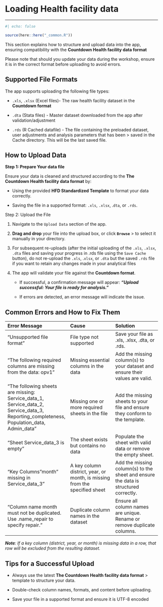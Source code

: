 # Loading Health facility data

------------------------------------------------------------------------

```r
#| echo: false

source(here::here("_common.R"))
```

This section explains how to structure and upload data into the app, ensuring compatibility with the **Countdown Health facility data format**

Please note that should you update your data during the workshop, ensure it is in the correct format before uploading to avoid errors.

## **Supported File Formats**

The app supports uploading the following file types:

-   `.xls`, `.xlsx` (Excel files)- The raw health facility dataset in the **Countdown format**

-   `.dta` (Stata files) - Master dataset downloaded from the app after validation/adjustment

-   `.rds` (R Cached datafile) - The file containing the preloaded dataset, user adjustments and analysis parameters that has been \> saved in the Cache directory. This will be the last saved file.

## **How to Upload Data**

**Step 1: Prepare Your data file**

Ensure your data is cleaned and structured according to the **The Countdown Health facility data format** by:

-   Using the provided **HFD Standardized Template** to format your data correctly.

-   Saving the file in a supported format: `.xls`, `.xlsx`, .`dta`, or `.rds`.

Step 2: Upload the File

1.  Navigate to the `Upload Data` section of the app.

2.  **Drag and drop** your file into the upload box, or click **`Browse`** \> to select it manually in your directory.

3.  For subsequent re-uploads (after the initial uploading of the `.xls`, `.xlsx`, `.dta` files and saving your progress in .rds file using the `Save Cache` button), do not re-upload the `.xls`, .`xlsx`, or `.dta` but the saved `.rds` file if you want to retain any changes made in your analytical files

4.  The app will validate your file against the **Countdown format**.

    -   If successful, a confirmation message will appear: ***"Upload successful: Your file is ready for analysis."***

    -   If errors are detected, an error message will indicate the issue.

## **Common Errors and How to Fix Them**

| **Error Message** | **Cause** | **Solution** |
|:-----------------------|:-----------------------|:-----------------------|
| "Unsupported file format" | File type not supported | Save your file as .xls, .xlsx, .dta, or .rds. |
| "The following required columns are missing from the data: opv1" | Missing essential columns in the data | Add the missing column(s) to your dataset and ensure their values are valid. |
| "The following sheets are missing: Service_data_1, Service_data_2, Service_data_3, Reporting_completeness, Population_data, Admin_data" | Missing one or more required sheets in the file | Add the missing sheets to your file and ensure they conform to the template. |
| "Sheet Service_data_3 is empty" | The sheet exists but contains no data | Populate the sheet with valid data or remove the empty sheet. |
| "Key Columns "month" missing in Service_data_3" | A key column district, year, or month, is missing from the specified sheet | Add the missing column(s) to the sheet and ensure the data is structured correctly. |
| "Column name month must not be duplicated. Use .name_repair to specify repair." | Duplicate column names in the dataset | Ensure all column names are unique. Rename or remove duplicate columns. |

***Note**: If a key column (district, year, or month) is missing data in a row, that row will be excluded from the resulting dataset.*

## **Tips for a Successful Upload**

-   Always use the latest **The Countdown Health facility data format** \> template to structure your data.

-   Double-check column names, formats, and content before uploading.

-   Save your file in a supported format and ensure it is UTF-8 encoded
